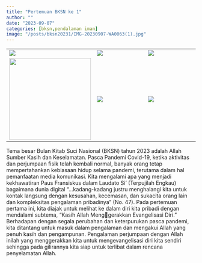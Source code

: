 ```yaml
---
title: "Pertemuan BKSN ke 1"
author: ""
date: "2023-09-07"
categories: [bksn,pendalaman iman]
image: "/posts/bksn20231/IMG-20230907-WA0063(1).jpg"
---
```


|                                               |                              |                              |
|-------------------------------|--------------------|--------------------|
| ![](/posts/bksn20231/IMG-20230907-WA0053.jpg) | ![](IMG-20230907-WA0038.jpg) | ![](IMG-20230907-WA0043.jpg) |
| ![](IMG-20230907-WA0042.jpg){width="217"}     | ![](IMG-20230907-WA0051.jpg) | ![](IMG-20230907-WA0053.jpg) |

Tema besar Bulan Kitab Suci Nasional (BKSN) tahun 2023 adalah Allah Sumber Kasih dan 
Keselamatan. Pasca Pandemi Covid-19, ketika aktivitas dan perjumpaan
fisik telah kembali normal, banyak orang tetap mempertahankan kebiasaan hidup selama pandemi, terutama dalam hal pemanfaatan media 
komunikasi. Kita mengalami apa yang menjadi kekhawatiran Paus
Fransiskus dalam Laudato Si’ (Terpujilah Engkau) bagaimana dunia
digital “…kadang-kadang justru menghalangi kita untuk kontak langsung 
dengan kesusahan, kecemasan, dan sukacita orang lain dan kompleksitas 
pengalaman pribadinya” (No. 47).
	 Pada pertemuan pertama ini, kita diajak untuk melihat ke dalam diri kita pribadi dengan mendalami subtema, "Kasih Allah Menggerakkan Evangelisasi Diri.
	 " Berhadapan dengan segala perubahan
dan keterpurukan pasca pandemi, kita ditantang untuk masuk dalam 
pengalaman dan mengakui Allah yang penuh kasih dan pengampunan.
Pengalaman perjumpaan dengan Allah inilah yang menggerakkan kita
untuk mengevangelisasi diri kita sendiri sehingga pada gilirannya kita
siap untuk terlibat dalam rencana penyelamatan Allah.